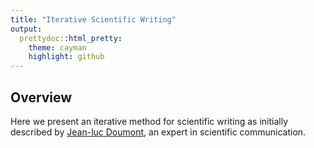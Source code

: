 ```yaml
---
title: "Iterative Scientific Writing"
output:
  prettydoc::html_pretty:
    theme: cayman
    highlight: github
---
```


## Overview

Here we present an iterative method for scientific writing as initially
described by [Jean-luc Doumont](https://www.treesmapsandtheorems.com),
an expert in scientific communication.

